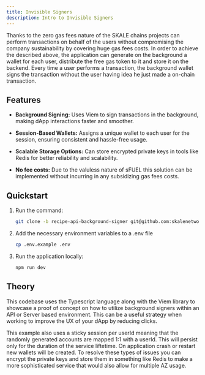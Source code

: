 ```yaml
---
title: Invisible Signers
description: Intro to Invisible Signers
---
```



Thanks to the zero gas fees nature of the SKALE chains projects can perform transactions on behalf of the users without compromising the company sustainability by covering huge gas fees costs. In order to achieve the described above, the application can generate on the background a wallet for each user, distribute the free gas token to it and store it on the backend.
Every time a user performs a transaction, the background wallet signs the transaction without the user having idea he just made a on-chain transaction.

<CardGrid>
  <LinkCard title="Theory" href="#theory" />
  <LinkCard title="Recipe" description="Not ready yet but is coming very soon!"/>
</CardGrid>


## Features

- **Background Signing:** Uses Viem to sign transactions in the background, making dApp interactions faster and smoother.  

- **Session-Based Wallets:** Assigns a unique wallet to each user for the session, ensuring consistent and hassle-free usage.  

- **Scalable Storage Options:** Can store encrypted private keys in tools like Redis for better reliability and scalability.  

- **No fee costs:** Due to the valuless nature of sFUEL this solution can be implemented without incurring in any subsidizing gas fees costs.

## Quickstart

<Steps>

1. Run the command:

    ```sh
    git clone -b recipe-api-background-signer git@github.com:skalenetwork/recipes.git && cd recipes
    ```

2. Add the necessary environment variables to a .env file
    ```sh
    cp .env.example .env
    ```
3. Run the application locally:

    ```sh
    npm run dev
    ```

</Steps>

## Theory

This codebase uses the Typescript language along with the Viem library to showcase a proof of concept on how to utilize background signers within an API or Server based environment. This can be a useful strategy when working to improve the UX of your dApp by reducing clicks.

This example also uses a sticky session per userId meaning that the randomly generated accounts are mapped 1:1 with a userId. This will persist only for the duration of the service liftetime. On application crash or restart new wallets will be created. To resolve these types of issues you can encrypt the private keys and store them in something like Redis to make a more sophisticated service that would also allow for multiple AZ usage.
